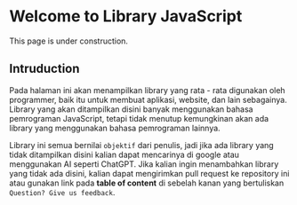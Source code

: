 # Welcome to Library JavaScript


<Callout type="warning" emoji="🏗">
  This page is under construction.
</Callout>

## Intruduction

Pada halaman ini akan menampilkan library yang rata - rata digunakan oleh programmer, baik itu untuk membuat aplikasi, website, dan lain sebagainya. Library yang akan ditampilkan disini banyak menggunakan bahasa pemrograman JavaScript, tetapi tidak menutup kemungkinan akan ada library yang menggunakan bahasa pemrograman lainnya.

Library ini semua bernilai `objektif` dari penulis, jadi jika ada library yang tidak ditampilkan disini kalian dapat mencarinya di google atau menggunakan AI seperti ChatGPT.
Jika kalian ingin menambahkan library yang tidak ada disini, kalian dapat mengirimkan pull request ke repository ini atau gunakan link pada **table of content** di sebelah kanan yang bertuliskan `Question? Give us feedback`.

